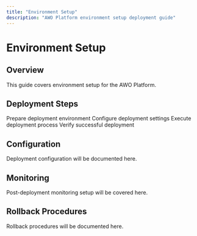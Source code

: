 ```yaml
---
title: "Environment Setup"
description: "AWO Platform environment setup deployment guide"
---
```


# Environment Setup

## Overview

<Info>
This guide covers environment setup for the AWO Platform.
</Info>

## Deployment Steps

<Steps>
  <Step title="Environment Preparation">
    Prepare deployment environment
  </Step>
  <Step title="Configuration">
    Configure deployment settings
  </Step>
  <Step title="Deployment">
    Execute deployment process
  </Step>
  <Step title="Verification">
    Verify successful deployment
  </Step>
</Steps>

## Configuration

Deployment configuration will be documented here.

## Monitoring

Post-deployment monitoring setup will be covered here.

## Rollback Procedures

<Accordion title="Emergency Rollback">
Rollback procedures will be documented here.
</Accordion>
